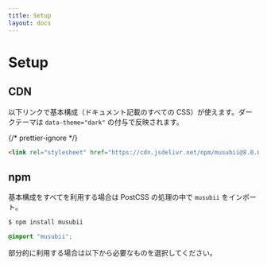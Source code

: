 ```yaml
---
title: Setup
layout: docs
---
```



# Setup

## CDN

以下リンクで基本構成（ドキュメント記載のすべての CSS）が使えます。ダークテーマは `data-theme="dark"` の付与で反映されます。

{/* prettier-ignore */}
```html
<link rel="stylesheet" href="https://cdn.jsdelivr.net/npm/musubii@8.0.0/dist/musubii.css" />
```

## npm

基本構成をすべてを利用する場合は PostCSS の処理の中で `musubii` をインポート。

```sh
$ npm install musubii
```

```css
@import "musubii";
```

部分的に利用する場合は以下から必要なものを選択してください。

<CodeImportMusubii />
